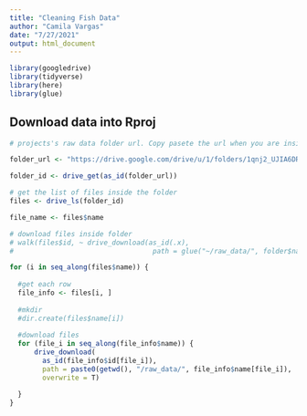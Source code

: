 ```yaml
---
title: "Cleaning Fish Data"
author: "Camila Vargas"
date: "7/27/2021"
output: html_document
---
```


```r
library(googledrive)
library(tidyverse)
library(here)
library(glue)

```

## Download data into Rproj

```r
# projects's raw data folder url. Copy pasete the url when you are inside the xxx_raw folder.

folder_url <- "https://drive.google.com/drive/u/1/folders/1qnj2_UJIA6DRHl7BR1V2UFBpNFyHvy4-"

folder_id <- drive_get(as_id(folder_url))

# get the list of files inside the folder
files <- drive_ls(folder_id)

file_name <- files$name

# download files inside folder
# walk(files$id, ~ drive_download(as_id(.x),
#                                  path = glue("~/raw_data/", folder$name)))

for (i in seq_along(files$name)) {
  
  #get each row
  file_info <- files[i, ]
  
  #mkdir
  #dir.create(files$name[i])
  
  #download files
  for (file_i in seq_along(file_info$name)) {
      drive_download(
        as_id(file_info$id[file_i]),
        path = paste0(getwd(), "/raw_data/", file_info$name[file_i]),
        overwrite = T)

  }
}


```


